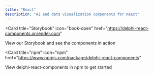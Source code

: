 ```yaml
---
title: "React"
description: "AI and data visualization components for React"
---
```


<Card
  title="Storybook"
  icon="book-open"
  href="https://delphi-react-components.onrender.com"
>
  View our Storybook and see the components in action
</Card>

<Card
  title="npm"
  icon="npm"
  href="https://www.npmjs.com/package/delphi-react-components"
>
  View delphi-react-components in npm to get started
</Card>
